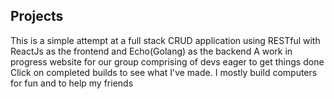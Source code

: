 ## Projects

<ProjectCard title="GoMe" link="https://github.com/nik3348/gome-frontend" bg="linear-gradient(to right, #D4145A 0%, #FBB03B 100%)">
This is a simple attempt at a full stack CRUD application using RESTful with ReactJs as the frontend and Echo(Golang) as the backend 
</ProjectCard>

<ProjectCard title="VoidStack" link="https://voidstack.xyz" bg="linear-gradient(to right, #632d8c 0%, #ed1e79 100%)">
A work in progress website for our group comprising of devs eager to get things done
</ProjectCard>

<ProjectCard title="Desktop Builds" link="https://pcpartpicker.com/user/Nik3348/" bg="linear-gradient(to right, #141e30  0%, #243b95 100%)">
Click on completed builds to see what I've made. I mostly build computers for fun and to help my friends 
</ProjectCard>